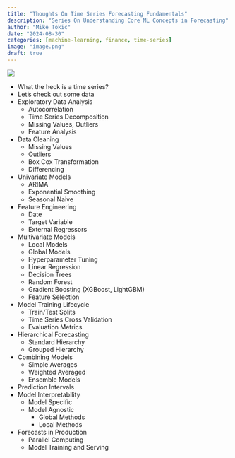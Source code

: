 ```yaml
---
title: "Thoughts On Time Series Forecasting Fundamentals"
description: "Series On Understanding Core ML Concepts in Forecasting"
author: "Mike Tokic"
date: "2024-08-30"
categories: [machine-learning, finance, time-series]
image: "image.png"
draft: true
---
```


![](./image.png)


- What the heck is a time series? 
- Let's check out some data 
- Exploratory Data Analysis
    - Autocorrelation 
    - Time Series Decomposition
    - Missing Values, Outliers 
    - Feature Analysis
- Data Cleaning
    - Missing Values
    - Outliers
    - Box Cox Transformation
    - Differencing
- Univariate Models
    - ARIMA
    - Exponential Smoothing
    - Seasonal Naive
- Feature Engineering
    - Date 
    - Target Variable
    - External Regressors
- Multivariate Models
    - Local Models
    - Global Models
    - Hyperparameter Tuning
    - Linear Regression
    - Decision Trees
    - Random Forest
    - Gradient Boosting (XGBoost, LightGBM)
    - Feature Selection
- Model Training Lifecycle
    - Train/Test Splits
    - Time Series Cross Validation 
    - Evaluation Metrics
- Hierarchical Forecasting
    - Standard Hierarchy
    - Grouped Hierarchy
- Combining Models
    - Simple Averages
    - Weighted Averaged
    - Ensemble Models
- Prediction Intervals
- Model Interpretability 
    - Model Specific
    - Model Agnostic
        - Global Methods
        - Local Methods
- Forecasts in Production
    - Parallel Computing
    - Model Training and Serving

